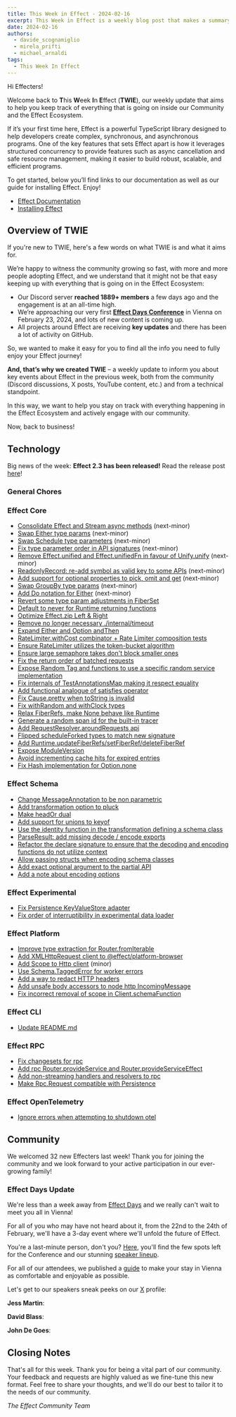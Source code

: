 ```yaml
---
title: This Week in Effect - 2024-02-16
excerpt: This Week in Effect is a weekly blog post that makes a summary of what happened in the Effect Community and Ecosystem to help you keep track of all the news, features and changes!
date: 2024-02-16
authors:
  - davide_scognamiglio
  - mirela_prifti
  - michael_arnaldi
tags:
  - This Week In Effect
---
```



Hi Effecters!

Welcome back to **T**his **W**eek **I**n **E**ffect (**TWIE**), our weekly update that aims to help you keep track of everything that is going on inside our Community and the Effect Ecosystem.

If it’s your first time here, Effect is a powerful TypeScript library designed to help developers create complex, synchronous, and asynchronous programs. One of the key features that sets Effect apart is how it leverages structured concurrency to provide features such as async cancellation and safe resource management, making it easier to build robust, scalable, and efficient programs.

To get started, below you’ll find links to our documentation as well as our guide for installing Effect. Enjoy!

- [Effect Documentation](/docs/getting-started/introduction)
- [Installing Effect](/docs/getting-started/installation)

## Overview of TWIE

If you're new to TWIE, here's a few words on what TWIE is and what it aims for.

We’re happy to witness the community growing so fast, with more and more people adopting Effect, and we understand that it might not be that easy keeping up with everything that is going on in the Effect Ecosystem:

- Our Discord server **reached 1889+ members** a few days ago and the engagement is at an all-time high.
- We’re approaching our very first **[Effect Days Conference](/events/effect-days)** in Vienna on February 23, 2024, and lots of new content is coming up.
- All projects around Effect are receiving **key updates** and there has been a lot of activity on GitHub.

So, we wanted to make it easy for you to find all the info you need to fully enjoy your Effect journey!

**And, that’s why we created TWIE** – a weekly update to inform you about key events about Effect in the previous week, both from the community (Discord discussions, X posts, YouTube content, etc.) and from a technical standpoint.

In this way, we want to help you stay on track with everything happening in the Effect Ecosystem and actively engage with our community.

Now, back to business!

## Technology

Big news of the week: **Effect 2.3 has been released!** Read the release post [here](https://effect.website/blog/release-2.3)!

### General Chores

### Effect Core
+ [Consolidate Effect and Stream async methods](https://github.com/Effect-TS/effect/pull/2087) (next-minor)
+ [Swap Either type params](https://github.com/Effect-TS/effect/pull/2102) (next-minor)
+ [Swap Schedule type parameters](https://github.com/Effect-TS/effect/pull/2155) (next-minor)
+ [Fix type parameter order in API signatures](https://github.com/Effect-TS/effect/pull/2156) (next-minor)
+ [Remove Effect.unified and Effect.unifiedFn in favour of Unify.unify](https://github.com/Effect-TS/effect/pull/2158) (next-minor)
+ [ReadonlyRecord: re-add symbol as valid key to some APIs](https://github.com/Effect-TS/effect/pull/2164) (next-minor)
+ [Add support for optional properties to pick, omit and get](https://github.com/Effect-TS/effect/pull/2161) (next-minor)
+ [Swap GroupBy type params](https://github.com/Effect-TS/effect/pull/2169) (next-minor)
+ [Add Do notation for Either](https://github.com/Effect-TS/effect/pull/2157) (next-minor)
+ [Revert some type param adjustments in FiberSet](https://github.com/Effect-TS/effect/pull/2094)
+ [Default to never for Runtime returning functions](https://github.com/Effect-TS/effect/pull/2096)
+ [Optimize Effect.zip Left & Right](https://github.com/Effect-TS/effect/pull/2099)
+ [Remove no longer necessary ./internal/timeout](https://github.com/Effect-TS/effect/pull/2098)
+ [Expand Either and Option andThen](https://github.com/Effect-TS/effect/pull/2103)
+ [RateLimiter.withCost combinator + Rate Limiter composition tests](https://github.com/Effect-TS/effect/pull/2090)
+ [Ensure RateLimiter utilizes the token-bucket algorithm](https://github.com/Effect-TS/effect/pull/2097)
+ [Ensure large semaphore takes don't block smaller ones](https://github.com/Effect-TS/effect/pull/2107)
+ [Fix the return order of batched requests](https://github.com/Effect-TS/effect/pull/2114)
+ [Expose Random Tag and functions to use a specific random service implementation](https://github.com/Effect-TS/effect/pull/2137)
+ [Fix internals of TestAnnotationsMap making it respect equality](https://github.com/Effect-TS/effect/pull/2138)
+ [Add functional analogue of satisfies operator](https://github.com/Effect-TS/effect/pull/2080)
+ [Fix Cause.pretty when toString is invalid](https://github.com/Effect-TS/effect/pull/2143)
+ [Fix withRandom and withClock types](https://github.com/Effect-TS/effect/pull/2144)
+ [Relax FiberRefs, make None behave like Runtime](https://github.com/Effect-TS/effect/pull/2139)
+ [Generate a random span id for the built-in tracer](https://github.com/Effect-TS/effect/pull/2147)
+ [Add RequestResolver.aroundRequests api](https://github.com/Effect-TS/effect/pull/2145)
+ [Flipped scheduleForked types to match new signature](https://github.com/Effect-TS/effect/pull/2148)
+ [Add Runtime.updateFiberRefs/setFiberRef/deleteFiberRef](https://github.com/Effect-TS/effect/pull/2149)
+ [Expose ModuleVersion](https://github.com/Effect-TS/effect/pull/2142)
+ [Avoid incrementing cache hits for expired entries](https://github.com/Effect-TS/effect/pull/2159)
+ [Fix Hash implementation for Option.none](https://github.com/Effect-TS/effect/pull/2165)

### Effect Schema
+ [Change MessageAnnotation to be non parametric](https://github.com/Effect-TS/effect/pull/2170)
+ [Add transformation option to pluck](https://github.com/Effect-TS/effect/pull/2108)
+ [Make headOr dual](https://github.com/Effect-TS/effect/pull/2110)
+ [Add support for unions to keyof](https://github.com/Effect-TS/effect/pull/2111)
+ [Use the identity function in the transformation defining a schema class](https://github.com/Effect-TS/effect/pull/2121)
+ [ParseResult: add missing decode / encode exports](https://github.com/Effect-TS/effect/pull/2124)
+ [Refactor the declare signature to ensure that the decoding and encoding functions do not utilize context](https://github.com/Effect-TS/effect/pull/2123)
+ [Allow passing structs when encoding schema classes](https://github.com/Effect-TS/effect/pull/2128)
+ [Add exact optional argument to the partial API](https://github.com/Effect-TS/effect/pull/2141)
+ [Add a note about encoding options](https://github.com/Effect-TS/effect/pull/2166)

### Effect Experimental
+ [Fix Persistence KeyValueStore adapter](https://github.com/Effect-TS/effect/pull/2115)
+ [Fix order of interruptibility in experimental data loader](https://github.com/Effect-TS/effect/pull/2163)

### Effect Platform
+ [Improve type extraction for Router.fromIterable](https://github.com/Effect-TS/effect/pull/2091)
+ [Add XMLHttpRequest client to @effect/platform-browser](https://github.com/Effect-TS/effect/pull/2117)
+ [Add Scope to Http client](https://github.com/Effect-TS/effect/pull/2119) (minor)
+ [Use Schema.TaggedError for worker errors](https://github.com/Effect-TS/effect/pull/2133)
+ [Add a way to redact HTTP headers](https://github.com/Effect-TS/effect/pull/2122)
+ [Add unsafe body accessors to node http IncomingMessage](https://github.com/Effect-TS/effect/pull/2150)
+ [Fix incorrect removal of scope in Client.schemaFunction](https://github.com/Effect-TS/effect/pull/2152)

### Effect CLI
+ [Update README.md](https://github.com/Effect-TS/effect/pull/2125)

### Effect RPC
+ [Fix changesets for rpc](https://github.com/Effect-TS/effect/pull/2081)
+ [Add rpc Router.provideService and Router.provideServiceEffect](https://github.com/Effect-TS/effect/pull/2092)
+ [Add non-streaming handlers and resolvers to rpc](https://github.com/Effect-TS/effect/pull/2100)
+ [Make Rpc.Request compatible with Persistence](https://github.com/Effect-TS/effect/pull/2106)

### Effect OpenTelemetry
+ [Ignore errors when attempting to shutdown otel](https://github.com/Effect-TS/effect/pull/2131)

## Community

We welcomed 32 new Effecters last week! Thank you for joining the community and we look forward to your active participation in our ever-growing family!

### Effect Days Update

We're less than a week away from [Effect Days](/events/effect-days) and we really can't wait to meet you all in Vienna!

For all of you who may have not heard about it, from the 22nd to the 24th of February, we'll have a 3-day event where we'll unfold the future of Effect.

You're a last-minute person, don't you? [Here](/events/effect-days#ticket), you'll find the few spots left for the Conference and our stunning [speaker lineup](/events/effect-days#speakers).

For all of our attendees, we published a [guide](https://effect.website/events/effect-days/vienna-travel-guide) to make your stay in Vienna as comfortable and enjoyable as possible.

Let's get to our speakers sneak peeks on our [X](https://twitter.com/EffectTS_) profile:

**Jess Martin**:

<Tweet id="1757011672147824734" />

**David Blass**:

<Tweet id="1757742770637160854" />

**John De Goes**:

<Tweet id="1758452635366007185" />

## Closing Notes

That's all for this week. Thank you for being a vital part of our community. Your feedback and requests are highly valued as we fine-tune this new format. Feel free to share your thoughts, and we'll do our best to tailor it to the needs of our community.

_The Effect Community Team_
